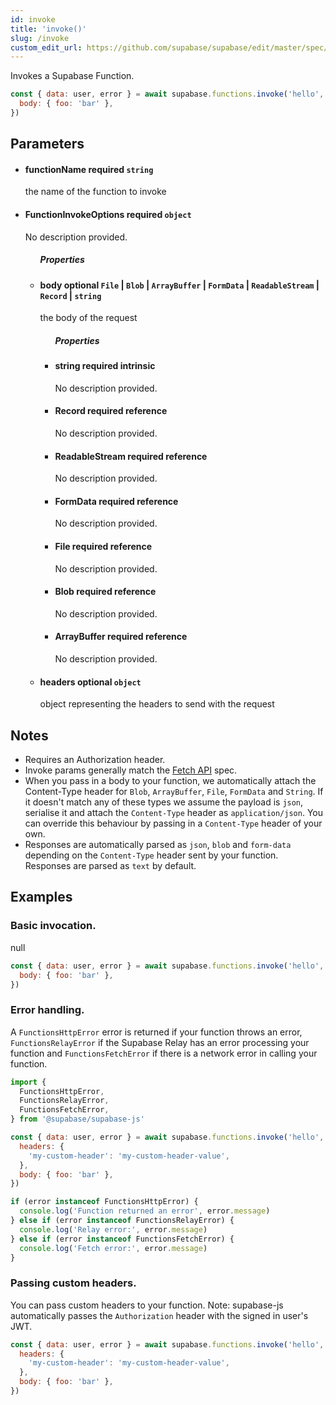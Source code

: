 ```yaml
---
id: invoke
title: 'invoke()'
slug: /invoke
custom_edit_url: https://github.com/supabase/supabase/edit/master/spec/supabase_js_v2_legacy.yml
---
```



Invokes a Supabase Function.

```js
const { data: user, error } = await supabase.functions.invoke('hello', {
  body: { foo: 'bar' },
})
```

## Parameters

<ul className="method-list-group">
  
<li className="method-list-item">
  <h4 className="method-list-item-label">
    <span className="method-list-item-label-name">
      functionName
    </span>
    <span className="method-list-item-label-badge required">
      required
    </span>
    <span className="method-list-item-validation">
      <code>string</code>
    </span>
  </h4>
  <div class="method-list-item-description">

the name of the function to invoke

  </div>
  
</li>

<li className="method-list-item">
  <h4 className="method-list-item-label">
    <span className="method-list-item-label-name">
      FunctionInvokeOptions
    </span>
    <span className="method-list-item-label-badge required">
      required
    </span>
    <span className="method-list-item-validation">
      <code>object</code>
    </span>
  </h4>
  <div class="method-list-item-description">

No description provided.

  </div>
  
<ul className="method-list-group">
  <h5 class="method-list-title method-list-title-isChild expanded">Properties</h5>

<li className="method-list-item">
  <h4 className="method-list-item-label">
    <span className="method-list-item-label-name">
      body
    </span>
    <span className="method-list-item-label-badge false">
      optional
    </span>
    <span className="method-list-item-validation">
      <code>File</code> | <code>Blob</code> | <code>ArrayBuffer</code> | <code>FormData</code> | <code>ReadableStream</code> | <code>Record</code> | <code>string</code>
    </span>
  </h4>
  <div class="method-list-item-description">

the body of the request

  </div>
  
<ul className="method-list-group">
  <h5 class="method-list-title method-list-title-isChild expanded">Properties</h5>

<li className="method-list-item">
  <h4 className="method-list-item-label">
    <span className="method-list-item-label-name">
      string
    </span>
    <span className="method-list-item-label-badge required">
      required
    </span>
    <span className="method-list-item-validation">
      intrinsic
    </span>
  </h4>
  <div class="method-list-item-description">

No description provided.

  </div>
  
</li>

<li className="method-list-item">
  <h4 className="method-list-item-label">
    <span className="method-list-item-label-name">
      Record
    </span>
    <span className="method-list-item-label-badge required">
      required
    </span>
    <span className="method-list-item-validation">
      reference
    </span>
  </h4>
  <div class="method-list-item-description">

No description provided.

  </div>
  
</li>

<li className="method-list-item">
  <h4 className="method-list-item-label">
    <span className="method-list-item-label-name">
      ReadableStream
    </span>
    <span className="method-list-item-label-badge required">
      required
    </span>
    <span className="method-list-item-validation">
      reference
    </span>
  </h4>
  <div class="method-list-item-description">

No description provided.

  </div>
  
</li>

<li className="method-list-item">
  <h4 className="method-list-item-label">
    <span className="method-list-item-label-name">
      FormData
    </span>
    <span className="method-list-item-label-badge required">
      required
    </span>
    <span className="method-list-item-validation">
      reference
    </span>
  </h4>
  <div class="method-list-item-description">

No description provided.

  </div>
  
</li>

<li className="method-list-item">
  <h4 className="method-list-item-label">
    <span className="method-list-item-label-name">
      File
    </span>
    <span className="method-list-item-label-badge required">
      required
    </span>
    <span className="method-list-item-validation">
      reference
    </span>
  </h4>
  <div class="method-list-item-description">

No description provided.

  </div>
  
</li>

<li className="method-list-item">
  <h4 className="method-list-item-label">
    <span className="method-list-item-label-name">
      Blob
    </span>
    <span className="method-list-item-label-badge required">
      required
    </span>
    <span className="method-list-item-validation">
      reference
    </span>
  </h4>
  <div class="method-list-item-description">

No description provided.

  </div>
  
</li>

<li className="method-list-item">
  <h4 className="method-list-item-label">
    <span className="method-list-item-label-name">
      ArrayBuffer
    </span>
    <span className="method-list-item-label-badge required">
      required
    </span>
    <span className="method-list-item-validation">
      reference
    </span>
  </h4>
  <div class="method-list-item-description">

No description provided.

  </div>
  
</li>

</ul>

</li>

<li className="method-list-item">
  <h4 className="method-list-item-label">
    <span className="method-list-item-label-name">
      headers
    </span>
    <span className="method-list-item-label-badge false">
      optional
    </span>
    <span className="method-list-item-validation">
      <code>object</code>
    </span>
  </h4>
  <div class="method-list-item-description">

object representing the headers to send with the request

  </div>
  
</li>

</ul>

</li>

</ul>

## Notes

- Requires an Authorization header.
- Invoke params generally match the [Fetch API](https://developer.mozilla.org/en-US/docs/Web/API/Fetch_API) spec.
- When you pass in a body to your function, we automatically attach the Content-Type header for `Blob`, `ArrayBuffer`, `File`, `FormData` and `String`. If it doesn't match any of these types we assume the payload is `json`, serialise it and attach the `Content-Type` header as `application/json`. You can override this behaviour by passing in a `Content-Type` header of your own.
- Responses are automatically parsed as `json`, `blob` and `form-data` depending on the `Content-Type` header sent by your function. Responses are parsed as `text` by default.

## Examples

### Basic invocation.

null

```js
const { data: user, error } = await supabase.functions.invoke('hello', {
  body: { foo: 'bar' },
})
```

### Error handling.

A `FunctionsHttpError` error is returned if your function throws an error, `FunctionsRelayError` if the Supabase Relay has an error processing your function and `FunctionsFetchError` if there is a network error in calling your function.

```js
import {
  FunctionsHttpError,
  FunctionsRelayError,
  FunctionsFetchError,
} from '@supabase/supabase-js'

const { data: user, error } = await supabase.functions.invoke('hello', {
  headers: {
    'my-custom-header': 'my-custom-header-value',
  },
  body: { foo: 'bar' },
})

if (error instanceof FunctionsHttpError) {
  console.log('Function returned an error', error.message)
} else if (error instanceof FunctionsRelayError) {
  console.log('Relay error:', error.message)
} else if (error instanceof FunctionsFetchError) {
  console.log('Fetch error:', error.message)
}
```

### Passing custom headers.

You can pass custom headers to your function. Note: supabase-js automatically passes the `Authorization` header with the signed in user's JWT.

```js
const { data: user, error } = await supabase.functions.invoke('hello', {
  headers: {
    'my-custom-header': 'my-custom-header-value',
  },
  body: { foo: 'bar' },
})
```
